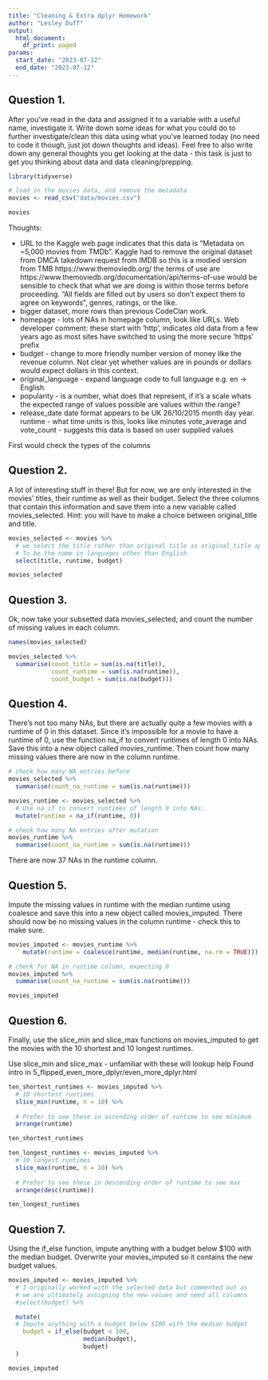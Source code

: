 ```yaml
---
title: "Cleaning & Extra dplyr Homework"
author: "Lesley Duff"
output:
  html_document:
    df_print: paged
params:
  start_date: "2023-07-12"
  end_date: "2023-07-12"
---
```

<!-- 
# File: homework_week_01_day_03.Rmd
# Week 1, Day 3, a dataset about movies from Kaggle
# https://www.kaggle.com/datasets/tmdb/tmdb-movie-metadata
# Metadata on ~5,000 movies from TMDb
-->

## Question 1.

After you’ve read in the data and assigned it to a variable with a useful name, investigate it. Write down some ideas for what you could do to further investigate/clean this data using what you’ve learned today (no need to code it though, just jot down thoughts and ideas). Feel free to also write down any general thoughts you get looking at the data - this task is just to get you thinking about data and data cleaning/prepping.

```r
library(tidyverse)

# load in the movies data, and remove the metadata 
movies <- read_csv("data/movies.csv")

movies
```
Thoughts: 

- URL to the Kaggle web page indicates that this data is
"Metadata on ~5,000 movies from TMDb". Kaggle had to remove the original dataset from DMCA takedown request from IMDB so this is a modied version from TMB
https://www.themoviedb.org/ the terms of use are https://www.themoviedb.org/documentation/api/terms-of-use would be sensible to
check that what we are doing is within those terms before proceeding.
"All fields are filled out by users so don't expect them to agree on keywords", genres, ratings, or the like.
- bigger dataset, more rows than previous CodeClan work.
- homepage - lots of NAs in homepage column, look like URLs. Web developer 
comment: these start with 'http', indicates old data from a few years ago as most sites have switched to using the more secure 'https' prefix
- budget - change to more friendly number version of money like the revenue column. Not clear yet whether values are in pounds or dollars would expect dollars in this context.
- original_language - expand language code to full language e.g. en -> English
- popularity - is a number, what does that represent, if it's a scale whats the expected range of values possible are values within the range?
- release_date date format appears to be UK 26/10/2015 month day year.
runtime - what time units is this, looks like minutes
vote_average and vote_count - suggests this data is based on user supplied values

First would check the types of the columns

## Question 2.

A lot of interesting stuff in there! But for now, we are only interested in the movies’ titles, their runtime as well as their budget. Select the three columns that contain this information and save them into a new variable called movies_selected. Hint: you will have to make a choice between original_title and title.

```r
movies_selected <- movies %>% 
  # we select the title rather than original title as original_title appears
  # To be the name in languages other than English
  select(title, runtime, budget)

movies_selected
```

## Question 3.

Ok, now take your subsetted data movies_selected, and count the number of missing values in each column.

```r
names(movies_selected)

movies_selected %>% 
  summarise(count_title = sum(is.na(title)),
            count_runtime = sum(is.na(runtime)),
            count_budget = sum(is.na(budget)))

```

## Question 4.

There’s not too many NAs, but there are actually quite a few movies with a runtime of 0 in this dataset. Since it’s impossible for a movie to have a runtime of 0, use the function na_if to convert runtimes of length 0 into NAs. Save this into a new object called movies_runtime. Then count how many missing values there are now in the column runtime.

```r
# check how many NA entries before
movies_selected %>% 
  summarise(count_na_runtime = sum(is.na(runtime)))

movies_runtime <- movies_selected %>% 
  # Use na_if to convert runtimes of length 0 into NAs.
  mutate(runtime = na_if(runtime, 0))

# check how many NA entries after mutation
movies_runtime %>% 
  summarise(count_na_runtime = sum(is.na(runtime)))
```
There are now 37 NAs in the runtime column.

## Question 5.

Impute the missing values in runtime with the median runtime using coalesce and save this into a new object called movies_imputed. There should now be no missing values in the column runtime - check this to make sure.

```r
movies_imputed <- movies_runtime %>% 
    mutate(runtime = coalesce(runtime, median(runtime, na.rm = TRUE)))

# check for NA in runtime column, expecting 0
movies_imputed %>% 
  summarise(count_na_runtime = sum(is.na(runtime)))

movies_imputed
```

## Question 6.

Finally, use the slice_min and slice_max functions on movies_imputed to get the movies with the 10 shortest and 10 longest runtimes.

Use slice_min and slice_max - unfamiliar with these will lookup help
Found intro in 5_flipped_even_more_dplyr/even_more_dplyr.html

```r
ten_shortest_runtimes <- movies_imputed %>% 
  # 10 shortest runtimes
  slice_min(runtime, n = 10) %>%
  
  # Prefer to see these in ascending order of runtime to see minimum
  arrange(runtime)

ten_shortest_runtimes

ten_longest_runtimes <- movies_imputed %>% 
  # 10 longest runtimes
  slice_max(runtime, n = 10) %>%
  
  # Prefer to see these in descending order of runtime to see max
  arrange(desc(runtime))

ten_longest_runtimes

```
## Question 7.

Using the if_else function, impute anything with a budget below $100 with the median budget. Overwrite your movies_imputed so it contains the new budget values.
```r

movies_imputed <- movies_imputed %>%
  # I originally worked with the selected data but commented out as
  # we are ultimately assigning the new values and need all columns
  #select(budget) %>% 

  mutate(
  # Impute anything with a budget below $100 with the median budget
    budget = if_else(budget < 100,
                     median(budget),
                     budget)
  )

movies_imputed
```


